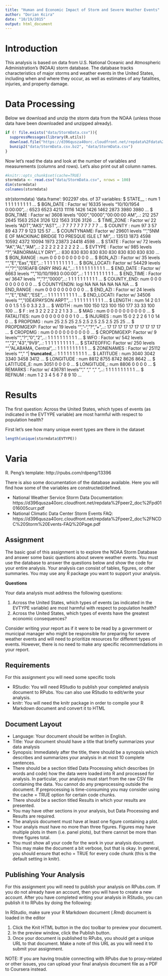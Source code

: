 ```yaml
---
title: "Human and Economic Impact of Storm and Severe Weather Events"
author: "Dorian Kcira"
date: "10/19/2015"
output: html_document
---
```


# Introduction

This analysis is based on data from U.S. National Oceanic and Atmospheric Administration's (NOAA) storm database. The database tracks characteristics of major storms and weather events in the United States, including when and where they occur, as well as estimates of any fatalities, injuries, and property damage.

# Data Processing


Below we download and unzip the storm data from the NOAA (unless those data have been downloaded and unzipped already).

```r
if (! file.exists("data/StormData.csv")){
  suppressMessages(library(R.utils))
  download.file("https://d396qusza40orc.cloudfront.net/repdata%2Fdata%2FStormData.csv.bz2", "data/StormData.csv.bz2")
  bunzip2("data/StormData.csv.bz2", "data/StormData.csv")
}
```

Now let's read the data and look at the number of variables and measurements (columns and rows). Let's also print out all column names.

```R
#knitr::opts_chunk$set(cache=TRUE)
stormdata <- read.csv("data/StormData.csv", nrows = 100)
dim(stormdata)
colnames(stormdata)
```



 str(stormdata)
'data.frame':	902297 obs. of  37 variables:
 $ STATE__   : num  1 1 1 1 1 1 1 1 1 1 ...
 $ BGN_DATE  : Factor w/ 16335 levels "10/10/1954 0:00:00",..: 6523 6523 4213 11116 1426 1426 1462 2873 3980 3980 ...
 $ BGN_TIME  : Factor w/ 3608 levels "000","0000","00:00:00 AM",..: 212 257 2645 1563 2524 3126 122 1563 3126 3126 ...
 $ TIME_ZONE : Factor w/ 22 levels "ADT","AKS","AST",..: 7 7 7 7 7 7 7 7 7 7 ...
 $ COUNTY    : num  97 3 57 89 43 77 9 123 125 57 ...
 $ COUNTYNAME: Factor w/ 29601 levels "","5NM E OF MACKINAC BRIDGE TO PRESQUE ISLE LT MI",..: 13513 1873 4598 10592 4372 10094 1973 23873 24418 4598 ...
 $ STATE     : Factor w/ 72 levels "AK","AL","AM",..: 2 2 2 2 2 2 2 2 2 2 ...
 $ EVTYPE    : Factor w/ 985 levels "?","ABNORMALLY DRY",..: 830 830 830 830 830 830 830 830 830 830 ...
 $ BGN_RANGE : num  0 0 0 0 0 0 0 0 0 0 ...
 $ BGN_AZI   : Factor w/ 35 levels "","E","Eas","EE",..: 1 1 1 1 1 1 1 1 1 1 ...
 $ BGN_LOCATI: Factor w/ 54429 levels "","?","(01R)AFB GNRY RNG AL",..: 1 1 1 1 1 1 1 1 1 1 ...
 $ END_DATE  : Factor w/ 6663 levels "","10/10/1993 0:00:00",..: 1 1 1 1 1 1 1 1 1 1 ...
 $ END_TIME  : Factor w/ 3647 levels "","?","0000",..: 1 1 1 1 1 1 1 1 1 1 ...
 $ COUNTY_END: num  0 0 0 0 0 0 0 0 0 0 ...
 $ COUNTYENDN: logi  NA NA NA NA NA NA ...
 $ END_RANGE : num  0 0 0 0 0 0 0 0 0 0 ...
 $ END_AZI   : Factor w/ 24 levels "","E","ENE","ESE",..: 1 1 1 1 1 1 1 1 1 1 ...
 $ END_LOCATI: Factor w/ 34506 levels "","(0E4)PAYSON ARPT",..: 1 1 1 1 1 1 1 1 1 1 ...
 $ LENGTH    : num  14 2 0.1 0 0 1.5 1.5 0 3.3 2.3 ...
 $ WIDTH     : num  100 150 123 100 150 177 33 33 100 100 ...
 $ F         : int  3 2 2 2 2 2 2 1 3 3 ...
 $ MAG       : num  0 0 0 0 0 0 0 0 0 0 ...
 $ FATALITIES: num  0 0 0 0 0 0 0 0 1 0 ...
 $ INJURIES  : num  15 0 2 2 2 6 1 0 14 0 ...
 $ PROPDMG   : num  25 2.5 25 2.5 2.5 2.5 2.5 2.5 25 25 ...
 $ PROPDMGEXP: Factor w/ 19 levels "","-","?","+",..: 17 17 17 17 17 17 17 17 17 17 ...
 $ CROPDMG   : num  0 0 0 0 0 0 0 0 0 0 ...
 $ CROPDMGEXP: Factor w/ 9 levels "","?","0","2",..: 1 1 1 1 1 1 1 1 1 1 ...
 $ WFO       : Factor w/ 542 levels "","2","43","9V9",..: 1 1 1 1 1 1 1 1 1 1 ...
 $ STATEOFFIC: Factor w/ 250 levels "","ALABAMA, Central",..: 1 1 1 1 1 1 1 1 1 1 ...
 $ ZONENAMES : Factor w/ 25112 levels "","                                                                                                                               "| __truncated__,..: 1 1 1 1 1 1 1 1 1 1 ...
 $ LATITUDE  : num  3040 3042 3340 3458 3412 ...
 $ LONGITUDE : num  8812 8755 8742 8626 8642 ...
 $ LATITUDE_E: num  3051 0 0 0 0 ...
 $ LONGITUDE_: num  8806 0 0 0 0 ...
 $ REMARKS   : Factor w/ 436781 levels ""," ","  ","   ",..: 1 1 1 1 1 1 1 1 1 1 ...
 $ REFNUM    : num  1 2 3 4 5 6 7 8 9 10 ...


# Results


The first question: Across the United States, which types of events (as indicated in the EVTYPE variable) are most harmful with respect to population health?

First let's see how many unique event types are there in the dataset
```r
length(unique(stormdata$EVTYPE))
```

# Varia

R. Peng's template: http://rpubs.com/rdpeng/13396

There is also some documentation of the database available. Here you will find how some of the variables are constructed/defined.

   * National Weather Service Storm Data Documentation: https://d396qusza40orc.cloudfront.net/repdata%2Fpeer2_doc%2Fpd01016005curr.pdf 
   * National Climatic Data Center Storm Events FAQ: https://d396qusza40orc.cloudfront.net/repdata%2Fpeer2_doc%2FNCDC%20Storm%20Events-FAQ%20Page.pdf

## Assignment
The basic goal of this assignment is to explore the NOAA Storm Database and answer some basic questions about severe weather events. You must use the database to answer the questions below and show the code for your entire analysis. Your analysis can consist of tables, figures, or other summaries. You may use any R package you want to support your analysis.

**Questions**

Your data analysis must address the following questions:

   1. Across the United States, which types of events (as indicated in the EVTYPE variable) are most harmful with respect to population health?
   2. Across the United States, which types of events have the greatest economic consequences?

Consider writing your report as if it were to be read by a government or municipal manager who might be responsible for preparing for severe weather events and will need to prioritize resources for different types of events. However, there is no need to make any specific recommendations in your report.

## Requirements

For this assignment you will need some specific tools

   * RStudio: You will need RStudio to publish your completed analysis document to RPubs. You can also use RStudio to edit/write your analysis.
   * knitr: You will need the knitr package in order to compile your R Markdown document and convert it to HTML

## Document Layout

   * Language: Your document should be written in English.
   * Title: Your document should have a title that briefly summarizes your data analysis
   * Synopsis: Immediately after the title, there should be a synopsis which describes and summarizes your analysis in at most 10 complete sentences.
   * There should be a section titled Data Processing which describes (in words and code) how the data were loaded into R and processed for analysis. In particular, your analysis must start from the raw CSV file containing the data. You cannot do any preprocessing outside the document. If preprocessing is time-consuming you may consider using the cache = TRUE option for certain code chunks.
   * There should be a section titled Results in which your results are presented.
   * You may have other sections in your analysis, but Data Processing and Results are required.
   * The analysis document must have at least one figure containing a plot.
   * Your analyis must have no more than three figures. Figures may have multiple plots in them (i.e. panel plots), but there cannot be more than three figures total.
   * You must show all your code for the work in your analysis document. This may make the document a bit verbose, but that is okay. In general, you should ensure that echo = TRUE for every code chunk (this is the default setting in knitr).

## Publishing Your Analysis

For this assignment you will need to publish your analysis on RPubs.com. If you do not already have an account, then you will have to create a new account. After you have completed writing your analysis in RStudio, you can publish it to RPubs by doing the following:

In RStudio, make sure your R Markdown document (.Rmd) document is loaded in the editor

   1. Click the Knit HTML button in the doc toolbar to preview your document.
   1. In the preview window, click the Publish button.
   1. Once your document is published to RPubs, you should get a unique URL to that document. Make a note of this URL as you will need it to submit your assignment.

NOTE: If you are having trouble connecting with RPubs due to proxy-related or other issues, you can upload your final analysis document file as a PDF to Coursera instead.

